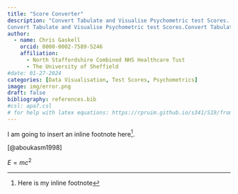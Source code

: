 ```yaml
---
title: "Score Converter"
description: "Convert Tabulate and Visualise Psychometric test Scores.
Convert Tabulate and Visualise Psychometric test Scores.Convert Tabulate and Visualise Psychometric test Scores.Convert Tabulate and Visualise Psychometric test Scores.Convert Tabulate and Visualise Psychometric test Scores.Convert Tabulate and Visualise Psychometric test Scores."
author:
  - name: Chris Gaskell
    orcid: 0000-0002-7589-5246
    affiliation:
      - North Staffordshire Combined NHS Healthcare Tust
      - The University of Sheffield
#date: 01-27-2024
categories: [Data Visualisation, Test Scores, Psychometrics]
image: img/error.png
draft: false
bibliography: references.bib
#csl: apa7.csl
# for help with latex equations: https://rpruim.github.io/s341/S19/from-class/MathinRmd.html#:~:text=Math%20inside%20RMarkdown,10n%3D1n2.
---
```


I am going to insert an inline footnote here[^1].

[^1]: Here is my inline footnote

[@aboukasm1998]

$E = mc^{2}$
